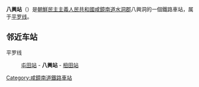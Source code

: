 {{unreferenced|time=2015-01-28T02:54:29+00:00}}
{{朝鮮半島車站資訊
|公司色 = blue
|文字色 = 
|站名 = 八興站
|圖片 = 
|pxl = 
|圖片說明 =
|前一站 = [[屯田站_(咸镜南道)|屯田]]
|前一站距離 = 1.9
|後一站距離 = 4.7
|後一站 = [[杻田站_(咸镜南道)|杻田]]
|所屬路線 = [[平罗线|平罗线]]
|距離 = 207.3
|起點站 = [[平壤站|平壤]]
|諺文 = 팔흥역
|朝鮮漢字 = 八興驛
|文觀部式 = Palheung-yeok
|馬-賴式 = P'alhŭng-yŏk
|副站名 = 
|車站編號 = 
|停站路線數 = 
|所屬公司 = [[朝鮮民主主義人民共和國鐵道省|朝鮮民主主義人民共和國鐵道省]]
|所在地 =[[咸镜南道|咸镜南道]][[水洞郡|水洞郡]]八興洞
|車站構造 = 地面车站
|月台配置 = 
|啟用年月日 =
|廢站年月日 = 
|上下車人次 = 
|統計年度 = 
|轉車 = 
|備註 = 
|全寬備註 = 
}}

'''八興站'''（{{lang-ko|팔흥역}}）是[[朝鮮民主主義人民共和國|朝鮮民主主義人民共和國]][[咸鏡南道|咸鏡南道]][[水洞郡|水洞郡]]八興洞的一個鐵路車站，属于[[平罗线|平罗线]]。

==邻近车站==
平罗线
:[[屯田站_(咸镜南道)|屯田站]] - '''八興站''' - [[杻田站_(咸镜南道)|杻田站]]

{{朝鲜铁路小作品}}

{{平罗线}}

[[Category:咸鏡南道鐵路車站|Category:咸鏡南道鐵路車站]]